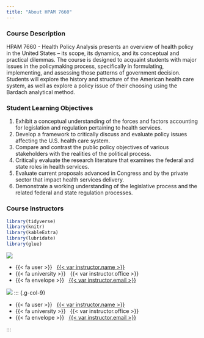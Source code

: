 ```yaml
---
title: "About HPAM 7660"
---
```


### Course Description

HPAM 7660 - Health Policy Analysis presents an overview of health policy in the United States – its scope, its dynamics, and its conceptual and practical dilemmas. The course is designed to acquaint students with major issues in the policymaking process, specifically in formulating, implementing, and assessing those patterns of government decision. Students will explore the history and structure of the American health care system, as well as explore a policy issue of their choosing using the Bardach analytical method.


### Student Learning Objectives

1. Exhibit a conceptual understanding of the forces and factors accounting for legislation and regulation pertaining to health services.\
2. Develop a framework to critically discuss and evaluate policy issues affecting the U.S. health care system.\
3. Compare and contrast the public policy objectives of various stakeholders with the realities of the political process.\
4. Critically evaluate the research literature that examines the federal and state roles in health services.\
5. Evaluate current proposals advanced in Congress and by the private sector that impact health services delivery.\
6. Demonstrate a working understanding of the legislative process and the related federal and state regulation processes.\

### Course Instructors {.staff}

```r
library(tidyverse)
library(knitr)
library(kableExtra)
library(lubridate)
library(glue)
```

::: {.grid .d-flex .align-items-center}

::: {.g-col-3}


![](img/callison_pic.png)
 
:::

::: {.g-col-9}

    
  
- {{< fa user >}} &nbsp; [{{< var instructor.name >}}]({{< var instructor.url >}})
- {{< fa university >}} &nbsp; {{< var instructor.office >}}
- {{< fa envelope >}} &nbsp; <a href="mailto:{{< var instructor.email >}}">{{< var instructor.email >}}</a>

::: 

:::

![](img/kahn_pic.png)
::: {.g-col-9}

- {{< fa user >}} &nbsp; [{{< var instructor.name >}}]({{< var instructor.url >}})
- {{< fa university >}} &nbsp; {{< var instructor.office >}}
- {{< fa envelope >}} &nbsp; <a href="mailto:{{< var instructor.email >}}">{{< var instructor.email >}}</a>

::: 
